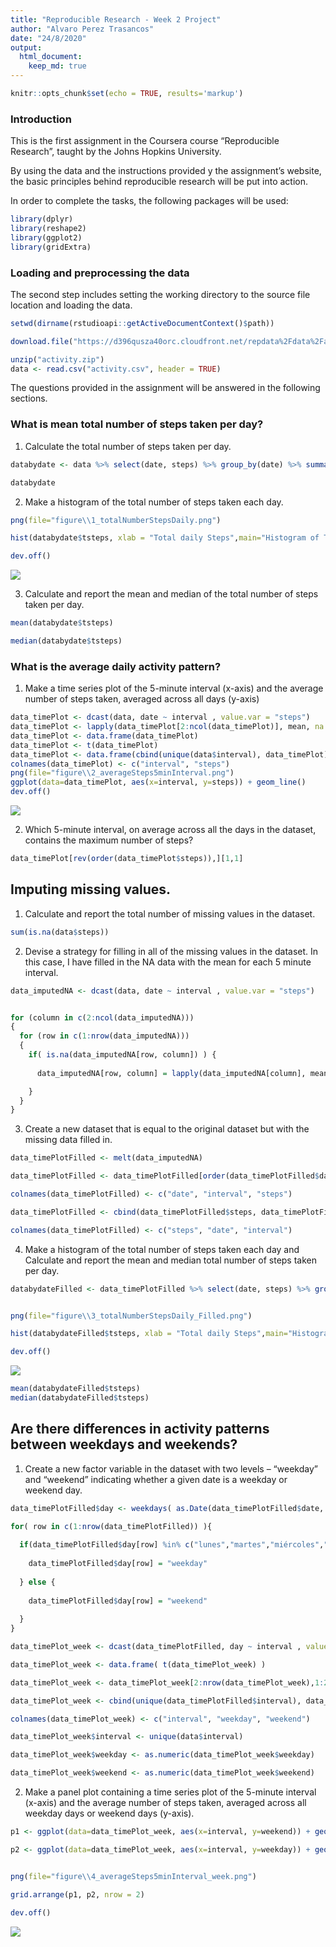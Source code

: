 ---
title: "Reproducible Research - Week 2 Project"
author: "Alvaro Perez Trasancos"
date: "24/8/2020"
output: 
  html_document:
    keep_md: true
---
 
```{r setup, include=FALSE}
knitr::opts_chunk$set(echo = TRUE, results='markup')
```


### Introduction

This is the first assignment in the Coursera course "Reproducible Research", taught by the Johns Hopkins University.

By using the data and the instructions provided y the assignment's website, the basic principles  behind reproducible research will be put into action.

In order to complete the tasks, the following packages will be used:

```{r libraries, message=FALSE, warning=FALSE}
library(dplyr)
library(reshape2)
library(ggplot2)
library(gridExtra)
```

### Loading and preprocessing the data

The second step includes setting the working directory to the source file location and loading the data.

```{r initial steps}
setwd(dirname(rstudioapi::getActiveDocumentContext()$path))

download.file("https://d396qusza40orc.cloudfront.net/repdata%2Fdata%2Factivity.zip", destfile = "activity.zip", mode="wb")

unzip("activity.zip")
data <- read.csv("activity.csv", header = TRUE)
```

The questions provided in the assignment will be answered in the following sections.


### What is mean total number of steps taken per day?

1. Calculate the total number of steps taken per day.

```{r number steps}
databydate <- data %>% select(date, steps) %>% group_by(date) %>% summarize(tsteps= sum(steps)) %>% na.omit()

databydate
```

2. Make a histogram of the total number of steps taken each day.

```{r first histogram, results='hide'}
png(file="figure\\1_totalNumberStepsDaily.png")

hist(databydate$tsteps, xlab = "Total daily Steps",main="Histogram of Total Steps by day", breaks = 20)

dev.off()
```

![](figure/1_totalNumberStepsDaily.png) 

3. Calculate and report the mean and median of the total number of steps taken per day.

```{r mean and median}
mean(databydate$tsteps)

median(databydate$tsteps)

```


### What is the average daily activity pattern?

1. Make a time series plot of the 5-minute interval (x-axis) and the average number of steps taken, averaged across all days (y-axis)

```{r time series, , results='hide'}
data_timePlot <- dcast(data, date ~ interval , value.var = "steps")
data_timePlot <- lapply(data_timePlot[2:ncol(data_timePlot)], mean, na.rm=TRUE)
data_timePlot <- data.frame(data_timePlot)
data_timePlot <- t(data_timePlot)
data_timePlot <- data.frame(cbind(unique(data$interval), data_timePlot))
colnames(data_timePlot) <- c("interval", "steps")
png(file="figure\\2_averageSteps5minInterval.png")
ggplot(data=data_timePlot, aes(x=interval, y=steps)) + geom_line()
dev.off()
```

![](figure/2_averageSteps5minInterval.png) 

2. Which 5-minute interval, on average across all the days in the dataset, contains the maximum number of steps?

```{r data time plot}
data_timePlot[rev(order(data_timePlot$steps)),][1,1]
```



## Imputing missing values.


1. Calculate and report the total number of missing values in the dataset. 

```{r missing values}
sum(is.na(data$steps))

```


2. Devise a strategy for filling in all of the missing values in the dataset. In this case, I have filled in the NA data with the mean for each 5 minute interval.

```{r imputed NAs}

data_imputedNA <- dcast(data, date ~ interval , value.var = "steps")


for (column in c(2:ncol(data_imputedNA)))
{
  for (row in c(1:nrow(data_imputedNA)))
  {
    if( is.na(data_imputedNA[row, column]) ) {
      
      data_imputedNA[row, column] = lapply(data_imputedNA[column], mean, na.rm = TRUE)

    }
  }
}
```

3. Create a new dataset that is equal to the original dataset but with the missing data filled in. 

```{r new dataset, message=FALSE}
data_timePlotFilled <- melt(data_imputedNA) 

data_timePlotFilled <- data_timePlotFilled[order(data_timePlotFilled$date),]

colnames(data_timePlotFilled) <- c("date", "interval", "steps")

data_timePlotFilled <- cbind(data_timePlotFilled$steps, data_timePlotFilled[1:2])

colnames(data_timePlotFilled) <- c("steps", "date", "interval")

```


4. Make a histogram of the total number of steps taken each day and Calculate and report the mean and median total number of steps taken per day. 

```{r 4 hist median mean, results='hide'}
databydateFilled <- data_timePlotFilled %>% select(date, steps) %>% group_by(date) %>% summarize(tsteps= sum(steps)) %>%na.omit()


png(file="figure\\3_totalNumberStepsDaily_Filled.png")

hist(databydateFilled$tsteps, xlab = "Total daily Steps",main="Histogram of Total Steps by day", breaks = 20)

dev.off()

```

![](figure/3_totalNumberStepsDaily_Filled.png)
```{r mean median 2}
mean(databydateFilled$tsteps)
median(databydateFilled$tsteps)
```



## Are there differences in activity patterns between weekdays and weekends?

1. Create a new factor variable in the dataset with two levels – “weekday” and “weekend” indicating whether a given date is a weekday or weekend day.


```{r factor}

data_timePlotFilled$day <- weekdays( as.Date(data_timePlotFilled$date, format = "%Y-%m-%d") )

for( row in c(1:nrow(data_timePlotFilled)) ){
  
  if(data_timePlotFilled$day[row] %in% c("lunes","martes","miércoles","jueves", "viernes")){
    
    data_timePlotFilled$day[row] = "weekday"
    
  } else {
    
    data_timePlotFilled$day[row] = "weekend"
  
  }
}

data_timePlot_week <- dcast(data_timePlotFilled, day ~ interval , value.var = "steps", fun.aggregate = mean)

data_timePlot_week <- data.frame( t(data_timePlot_week) )

data_timePlot_week <- data_timePlot_week[2:nrow(data_timePlot_week),1:2]

data_timePlot_week <- cbind(unique(data_timePlotFilled$interval), data_timePlot_week)

colnames(data_timePlot_week) <- c("interval", "weekday", "weekend")

data_timePlot_week$interval <- unique(data$interval)

data_timePlot_week$weekday <- as.numeric(data_timePlot_week$weekday)

data_timePlot_week$weekend <- as.numeric(data_timePlot_week$weekend)

```


2. Make a panel plot containing a time series plot of the 5-minute interval (x-axis) and the average number of steps taken, averaged across all weekday days or weekend days (y-axis).


```{r panel, results='hide'}

p1 <- ggplot(data=data_timePlot_week, aes(x=interval, y=weekend)) + geom_line() + ggtitle("weekend")

p2 <- ggplot(data=data_timePlot_week, aes(x=interval, y=weekday)) + geom_line() + ggtitle("weekday")


png(file="figure\\4_averageSteps5minInterval_week.png") 

grid.arrange(p1, p2, nrow = 2) 
 
dev.off()


```
![](figure/4_averageSteps5minInterval_week.png)

